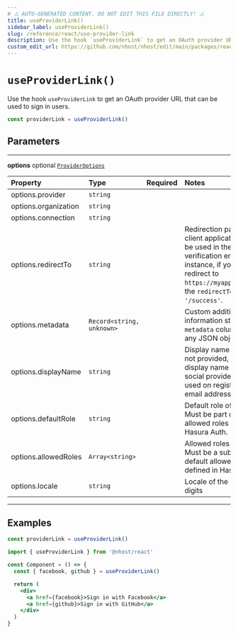 ```yaml
---
# ⚠️ AUTO-GENERATED CONTENT. DO NOT EDIT THIS FILE DIRECTLY! ⚠️
title: useProviderLink()
sidebar_label: useProviderLink()
slug: /reference/react/use-provider-link
description: Use the hook `useProviderLink` to get an OAuth provider URL that can be used to sign in users.
custom_edit_url: https://github.com/nhost/nhost/edit/main/packages/react/src/useProviderLink.ts#L34
---
```


# `useProviderLink()`

Use the hook `useProviderLink` to get an OAuth provider URL that can be used to sign in users.

```js
const providerLink = useProviderLink()
```

## Parameters

---

**<span className="parameter-name">options</span>** <span className="optional-status">optional</span> [`ProviderOptions`](/reference/docgen/react/types/provider-options)

| Property                                                                                         | Type                                       | Required | Notes                                                                                                                                                                                                             |
| :----------------------------------------------------------------------------------------------- | :----------------------------------------- | :------: | :---------------------------------------------------------------------------------------------------------------------------------------------------------------------------------------------------------------- |
| <span className="parameter-name"><span className="light-grey">options.</span>provider</span>     | <code>string</code>                        |          |                                                                                                                                                                                                                   |
| <span className="parameter-name"><span className="light-grey">options.</span>organization</span> | <code>string</code>                        |          |                                                                                                                                                                                                                   |
| <span className="parameter-name"><span className="light-grey">options.</span>connection</span>   | <code>string</code>                        |          |                                                                                                                                                                                                                   |
| <span className="parameter-name"><span className="light-grey">options.</span>redirectTo</span>   | <code>string</code>                        |          | Redirection path in the client application that will be used in the link in the verification email. For instance, if you want to redirect to `https://myapp.com/success`, the `redirectTo` value is `'/success'`. |
| <span className="parameter-name"><span className="light-grey">options.</span>metadata</span>     | <code>Record&lt;string, unknown&gt;</code> |          | Custom additional user information stored in the `metadata` column. Can be any JSON object.                                                                                                                       |
| <span className="parameter-name"><span className="light-grey">options.</span>displayName</span>  | <code>string</code>                        |          | Display name of the user. If not provided, it will use the display name given by the social provider (Oauth) used on registration, or the email address otherwise.                                                |
| <span className="parameter-name"><span className="light-grey">options.</span>defaultRole</span>  | <code>string</code>                        |          | Default role of the user. Must be part of the default allowed roles defined in Hasura Auth.                                                                                                                       |
| <span className="parameter-name"><span className="light-grey">options.</span>allowedRoles</span> | <code>Array&lt;string&gt;</code>           |          | Allowed roles of the user. Must be a subset of the default allowed roles defined in Hasura Auth.                                                                                                                  |
| <span className="parameter-name"><span className="light-grey">options.</span>locale</span>       | <code>string</code>                        |          | Locale of the user, in two digits                                                                                                                                                                                 |

---

## Examples

```js
const providerLink = useProviderLink()
```

```jsx
import { useProviderLink } from '@nhost/react'

const Component = () => {
  const { facebook, github } = useProviderLink()

  return (
    <div>
      <a href={facebook}>Sign in with Facebook</a>
      <a href={github}>Sign in with GitHub</a>
    </div>
  )
}
```
